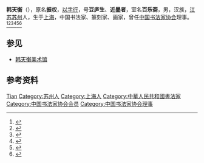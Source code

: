 '''韩天衡'''（{{bd|1940年|}}），原名'''振权'''，[[以字行|以字行]]，号'''豆庐生'''、'''近墨者'''，室名'''百乐斋'''，男，汉族，[[江苏|江苏]][[苏州|苏州]]人，生于[[上海|上海]]，中国书法家、篆刻家、画家，曾任[[中国书法家协会|中国书法家协会]]理事。<ref>{{Cite book|title=中国当代书画家名人大辞典|author=郭翔主编|publisher=河南美术出版社|year=1993|isbn=|location=郑州|pages=}}</ref><ref>{{Cite book|title=中国当代书法家辞典|author=金通达主编|publisher=浙江人民出版社|year=2001|isbn=|location=杭州|pages=}}</ref><ref>{{Cite book|title=中国当代篆刻家辞典|author=金通达主编|publisher=浙江人民出版社|year=1997|isbn=|location=杭州|pages=}}</ref><ref>{{Cite book|title=中国当代国画家辞典|author=金通达主编|publisher=浙江人民出版社|year=2001|isbn=|location=杭州|pages=}}</ref><ref>{{Cite book|title=20世纪中华人物名字号辞典|author=周家珍编著|publisher=法律出版社|year=2000|isbn=9787503628320|location=北京|pages=}}</ref><ref>{{Cite book|title=中国当代文化艺术名人大辞典|author=刘波主编|publisher=国际文化出版公司|year=1993|isbn=9787800493898|location=北京|pages=}}</ref>

== 参见 ==
* [[韩天衡美术馆|韩天衡美术馆]]

== 参考资料 ==
{{reflist}}

{{中国人物小作品}}
{{Navboxes 
| title  = 韩天衡在[[中国书法家协会|中国书法家协会]]的职务
| list1  =
{{中国书法家协会第二届理事会}}
{{中国书法家协会第三届理事会}}
{{中国书法家协会第四届理事会}}
}}

{{Authority control}}
{{DEFAULTSORT:Han韩}}
[[Category:韩姓|Tian]]
[[Category:苏州人|Category:苏州人]]
[[Category:上海人|Category:上海人]]
[[Category:中華人民共和國書法家|Category:中華人民共和國書法家]]
[[Category:中国书法家协会会员|Category:中国书法家协会会员]]
[[Category:中国书法家协会理事|Category:中国书法家协会理事]]